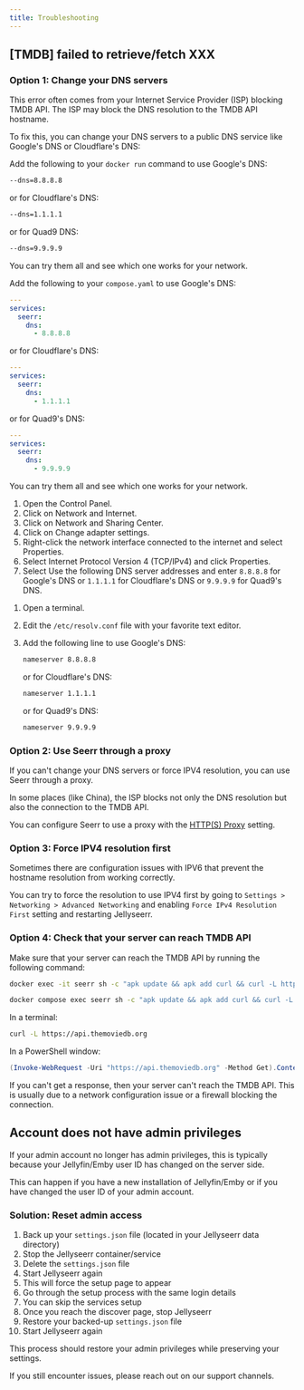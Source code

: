 ```yaml
---
title: Troubleshooting
---
```



## [TMDB] failed to retrieve/fetch XXX

### Option 1: Change your DNS servers

This error often comes from your Internet Service Provider (ISP) blocking TMDB API. The ISP may block the DNS resolution to the TMDB API hostname.

To fix this, you can change your DNS servers to a public DNS service like Google's DNS or Cloudflare's DNS:

<Tabs groupId="methods" queryString>
  <TabItem value="docker-cli" label="Docker CLI">

Add the following to your `docker run` command to use Google's DNS:
```bash
--dns=8.8.8.8
```
or for Cloudflare's DNS:
```bash
--dns=1.1.1.1
```
or for Quad9 DNS:
```bash
--dns=9.9.9.9
```

You can try them all and see which one works for your network.

  </TabItem>

  <TabItem value="docker-compose" label="Docker Compose">

Add the following to your `compose.yaml` to use Google's DNS:
```yaml
---
services:
  seerr:
    dns:
      - 8.8.8.8
```
or for Cloudflare's DNS:
```yaml
---
services:
  seerr:
    dns:
      - 1.1.1.1
```
or for Quad9's DNS:
```yaml
---
services:
  seerr:
    dns:
      - 9.9.9.9
```

You can try them all and see which one works for your network.

  </TabItem>

  <TabItem value="windows" label="Windows">

1. Open the Control Panel.
2. Click on Network and Internet.
3. Click on Network and Sharing Center.
4. Click on Change adapter settings.
5. Right-click the network interface connected to the internet and select Properties.
6. Select Internet Protocol Version 4 (TCP/IPv4) and click Properties.
7. Select Use the following DNS server addresses and enter `8.8.8.8` for Google's DNS or `1.1.1.1` for Cloudflare's DNS or `9.9.9.9` for Quad9's DNS.

  </TabItem>

  <TabItem value="linux" label="Linux">

1. Open a terminal.
2. Edit the `/etc/resolv.conf` file with your favorite text editor.
3. Add the following line to use Google's DNS:
    ```bash
    nameserver 8.8.8.8
    ```
    or for Cloudflare's DNS:

    ```bash
    nameserver 1.1.1.1
    ```
    or for Quad9's DNS:
    ```bash
    nameserver 9.9.9.9
    ```

  </TabItem>
</Tabs>

### Option 2: Use Seerr through a proxy

If you can't change your DNS servers or force IPV4 resolution, you can use Seerr through a proxy.

In some places (like China), the ISP blocks not only the DNS resolution but also the connection to the TMDB API.

You can configure Seerr to use a proxy with the [HTTP(S) Proxy](/using-seerr/settings/general#https-proxy) setting.

### Option 3: Force IPV4 resolution first

Sometimes there are configuration issues with IPV6 that prevent the hostname resolution from working correctly.

You can try to force the resolution to use IPV4 first by going to `Settings > Networking > Advanced Networking` and enabling `Force IPv4 Resolution First` setting and restarting Jellyseerr.

### Option 4: Check that your server can reach TMDB API

Make sure that your server can reach the TMDB API by running the following command:

<Tabs groupId="methods" queryString>
  <TabItem value="docker-cli" label="Docker CLI">

```bash
docker exec -it seerr sh -c "apk update && apk add curl && curl -L https://api.themoviedb.org"
```

  </TabItem>

  <TabItem value="docker-compose" label="Docker Compose">

```bash
docker compose exec seerr sh -c "apk update && apk add curl && curl -L https://api.themoviedb.org"
```

  </TabItem>
  <TabItem value="linux" label="Linux">

In a terminal:
```bash
curl -L https://api.themoviedb.org
```

  </TabItem>
  <TabItem value="windows" label="Windows">

In a PowerShell window:
```powershell
(Invoke-WebRequest -Uri "https://api.themoviedb.org" -Method Get).Content
```

  </TabItem>

</Tabs>

If you can't get a response, then your server can't reach the TMDB API.
This is usually due to a network configuration issue or a firewall blocking the connection.

## Account does not have admin privileges

If your admin account no longer has admin privileges, this is typically because your Jellyfin/Emby user ID has changed on the server side.

This can happen if you have a new installation of Jellyfin/Emby or if you have changed the user ID of your admin account.

### Solution: Reset admin access

1. Back up your `settings.json` file (located in your Jellyseerr data directory)
2. Stop the Jellyseerr container/service
3. Delete the `settings.json` file
4. Start Jellyseerr again
5. This will force the setup page to appear
6. Go through the setup process with the same login details
7. You can skip the services setup
8. Once you reach the discover page, stop Jellyseerr
9. Restore your backed-up `settings.json` file
10. Start Jellyseerr again

This process should restore your admin privileges while preserving your settings.

If you still encounter issues, please reach out on our support channels.
